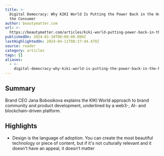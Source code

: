 ```yaml
---
title: >-
  Digital Democracy: Why KIKI World Is Putting the Power Back in the Hands of
  the Consumer
author: beautymatter.com
url: >-
  https://beautymatter.com/articles/kiki-world-putting-power-back-in-the-hands-of-the-consumer
publishedOn: 2024-01-30T00:00:00.000Z
lastHighlightedOn: 2024-04-11T08:37:44.479Z
source: reader
category: articles
tags: []
aliases:
  - >-
    digital-democracy-why-kiki-world-is-putting-the-power-back-in-the-hands-of-the-consumer
---
```

## Summary

Brand CEO  Jana Bobosikova explains the KIKI World approach to brand community and product development, underlined by a web3-, AI- and blockchain-driven platform.

## Highlights
- Design is the language of adoption. You can create the most beautiful technology or piece of content, but if it's not culturally relevant and it doesn't have an appeal, it doesn’t matter

